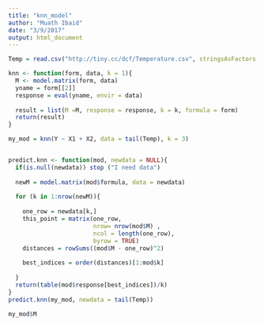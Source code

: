 ```yaml
---
title: "knn_model"
author: "Muath Ibaid"
date: "3/9/2017"
output: html_document
---
```



```r
Temp = read.csv("http://tiny.cc/dcf/Temperature.csv", stringsAsFactors = FALSE)
```


```r
knn <- function(form, data, k = 1){
  M <- model.matrix(form, data)
  yname = form[[2]]
  response = eval(yname, envir = data)
  
  result = list(M =M, response = response, k = k, formula = form)
  return(result)
}

my_mod = knn(Y ~ X1 + X2, data = tail(Temp), k = 3)


predict.knn <- function(mod, newdata = NULL){
  if(is.null(newdata)) stop ("I need data")
  
  newM = model.matrix(mod$formula, data = newdata)
  
  for (k in 1:nrow(newM)){
    
    one_row = newdata[k,]
    this_point = matrix(one_row,
                        nrow= nrow(mod$M) , 
                        ncol = length(one_row),
                        byrow = TRUE)
    distances = rowSums((mod$M - one_row)^2)
    
    best_indices = order(distances)[1:mod$k]
    
  }
  return(table(mod$response[best_indices])/k)
}
predict.knn(my_mod, newdata = tail(Temp))

my_mod$M
```

